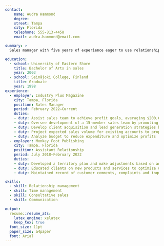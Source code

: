 ```yaml
---
contact:
    name: Audra Hammond
    degree:
    street: Tampa
    city: Florida
    telephone: 555-813-4458 
    email: audra.hammond@email.com

summary: >
  Sales manager with five years of experience eager to use relationship management, organizational and research skills to optimize sales strategies.

education:
  - school: University of Eastern Shore
    title: Bachelor of Arts in sales
    year: 2003
  - school: Seinäjoki College, Finland
    title: Graduate
    year: 1998
experience:
  - employer: Industry Plus Magazine
    city: Tampa, Florida
    position: Sales Manager
    period: February 2022–Current
    duties:
    - duty: Assist sales team to achieve profit goals, averaging $200,000 in annual client revenue
    - duty: Oversee development of a 15-member sales team by promoting results-driven strategies
    - duty: Develop client acquisition and lead generation strategies by conducting market research
    - duty: Project expected sales volume for existing accounts to properly allocate budget
    - duty: Analyze budget to reduce expenditure and optimize profits
  - employer: Monkey Foot Publishing
    city: Tampa, Florida
    position: Assistant Relationship
    period: July 2018–February 2022
    duties:
    - duty: Developed a territory plan and make adjustments based on analysis of competitor behavior
    - duty: Educated clients on new products and services to optimize upselling tactics
    - duty: Maintained record of customer comments, complaints and inquiries

skills:
  - skill: Relationship management
  - skill: Time management
  - skill: Consultative sales
  - skill: Communication
     
output:
  resume::resume_ats:
    latex_engine: xelatex
    keep_tex: true
  font_size: 11pt
  paper_size: a4paper
  font: Arial
---
```

